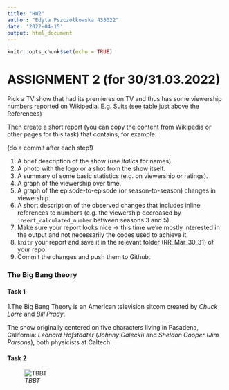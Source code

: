 ```yaml
---
title: "HW2"
author: "Edyta Pszczółkowska 435022"
date: '2022-04-15'
output: html_document
---
```


```r
knitr::opts_chunk$set(echo = TRUE)
```


# ASSIGNMENT 2 (for 30/31.03.2022)

Pick a TV show that had its premieres on TV and thus has some viewership numbers reported on Wikipedia.
E.g. [Suits](https://en.wikipedia.org/wiki/List_of_Suits_episodes) (see table just above the References)

Then create a short report (you can copy the content from Wikipedia or other pages for this task) that contains, for example:

(do a commit after each step!)

1. A brief description of the show (use _italics_ for names).
2. A photo with the logo or a shot from the show itself.
3. A summary of some basic statistics (e.g. on viewership or ratings).
4. A graph of the viewership over time.
5. A graph of the episode-to-episode (or season-to-season) changes in viewership.
6. A short description of the observed changes that includes inline references to numbers (e.g. the viewership decreased by `insert_calculated_number` between seasons 3 and 5).
7. Make sure your report looks nice -> this time we're mostly interested in the output and not necessarily the codes used to achieve it.
7. `knitr` your report and save it in the relevant folder (RR_Mar_30_31) of your repo. 
8. Commit the changes and push them to Github.


### The Big Bang theory

#### Task 1

1.The Big Bang Theory is an American television sitcom created by *Chuck Lorre* and *Bill Prady*.


The show originally centered on five characters living in Pasadena, California: *Leonard Hofstadter* (*Johnny Galecki*) and *Sheldon Cooper* (*Jim Parsons*), both physicists at Caltech.


#### Task 2

![*TBBT*](https://popvinyls.com/wp-content/uploads/2019/02/bbt3-750x450.jpg)
